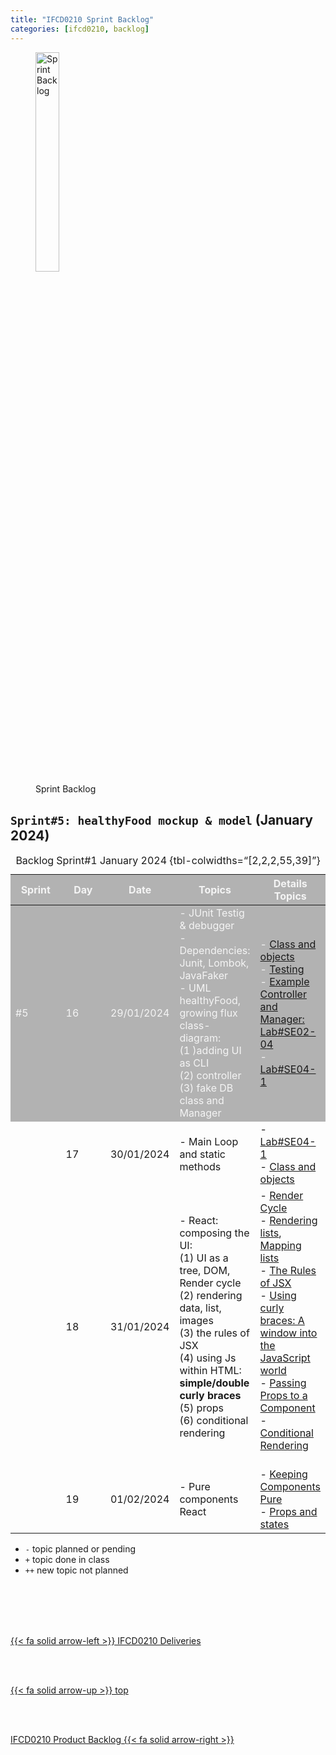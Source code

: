 ```yaml
---
title: "IFCD0210 Sprint Backlog"
categories: [ifcd0210, backlog]
---
```


<style>
tr:nth-child(1) {
  background-color: #b2b2b2!important;
  color: #f4f4f4!important;
}
</style>


![Sprint Backlog](/images/home/backlog.jpg){width="30%"}

##  ``Sprint#5: healthyFood mockup & model`` (January 2024)

::: {.column-page-right}
| Sprint | Day | Date | Topics |  Details Topics |
| -- | -- | -- | -- | -- |
| #5 | 16 | 29/01/2024 |  - JUnit Testig & debugger </br> - Dependencies: Junit, Lombok, JavaFaker </br> - UML healthyFood, growing flux class-diagram: </br> (1 )adding UI as CLI </br>  (2) controller  </br>  (3) fake DB class and Manager  |  - [Class and objects](/javase/se-concepts-objects.qmd){.external} </br> - [Testing](/javase/se-concepts-tdd.qmd){.external} </br> - [Example Controller and Manager: Lab#SE02-04](/javase/selab2-4.qmd)  </br> - [Lab#SE04-1](/javase/selab4-1.qmd) |
|  | 17 | 30/01/2024 | - Main Loop and static methods  |  - [Lab#SE04-1](/javase/selab4-1.qmd) </br> - [Class and objects](/javase/se-concepts-objects.qmd){.external} </br> |
|  | 18 | 31/01/2024 | - React: composing the UI: <br> (1)  UI as a tree, DOM, Render cycle  </br>  (2)  rendering data, list, images </br>  (3)  the rules of JSX  </br> (4) using Js within HTML: **simple/double curly braces**  </br>  (5) props </br> (6) conditional rendering </br>   | - [Render Cycle](/reactjs/reactjs-what-render-dom.qmd){.external} </br>  - [Rendering lists](https://react.dev/learn/describing-the-ui#rendering-lists){.external},  [Mapping lists](https://react.dev/learn/rendering-lists){.external} </br>  - [The Rules of JSX](https://react.dev/learn/writing-markup-with-jsx#the-rules-of-jsx){.external} </br>  - [Using curly braces: A window into the JavaScript world](https://react.dev/learn/javascript-in-jsx-with-curly-braces#using-curly-braces-a-window-into-the-javascript-world){.external} </br>- [Passing Props to a Component](https://react.dev/learn/passing-props-to-a-component){.external} </br>- [Conditional Rendering](https://react.dev/learn/conditional-rendering){.external} </br>  </br> |
|  | 19 | 01/02/2024 | - Pure components React | - [Keeping Components Pure](https://react.dev/learn/keeping-components-pure){.external} </br>  -  [Props and states](/reactjs/reactjs-what-props.qmd)   |
: Backlog Sprint#1 January 2024 {tbl-colwidths="[2,2,2,55,39]"}
:::

::: {.callout-note}
- `-` topic planned or pending
- `+` topic done in class
- `++` new topic not planned
:::



<!--- navLinks -->
<br><br>
<div class=row>
<br>
<div class='column left previous'>
<br>
[{{< fa solid arrow-left >}} IFCD0210 Deliveries](/ifcd0210-24/ifcd0210deliveries-24.qmd)
<br>
</div>
<br>
<div class='column center'>
<br>
[{{< fa solid arrow-up >}} top](#top)
<br>
</div>
<br>
<div class='column right next'>
<br>
[IFCD0210 Product Backlog  {{< fa solid arrow-right >}}](/ifcd0210-24/ifcd0210backlog-product-24.qmd)
<br>
</div>
<br>
</div>
